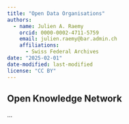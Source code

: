```yaml
---
title: "Open Data Organisations"
authors: 
  - name: Julien A. Raemy
    orcid: 0000-0002-4711-5759
    email: julien.raemy@bar.admin.ch
    affiliations:
      - Swiss Federal Archives
date: "2025-02-01"
date-modified: last-modified
license: "CC BY"
---
```


## Open Knowledge Network

...